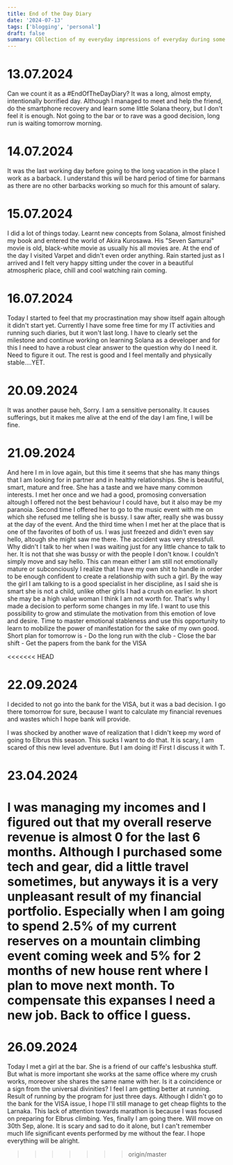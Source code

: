 ```yaml
---
title: End of the Day Diary
date: '2024-07-13'
tags: ['blogging', 'personal']
draft: false
summary: COllection of my everyday impressions of everyday during some period of time
---
```


# 13.07.2024
Can we count it as a #EndOfTheDayDiary?
It was a long, almost empty, intentionally borrified day. 
Although I managed to meet and help the friend, do the smartphone 
recovery and learn some little Solana theory, but I don't feel it is enough. 
Not going to the bar or to rave was a good decision, long run is 
waiting tomorrow morning.

# 14.07.2024
It was the last working day before going to the long vacation in
the place I work as a barback. I understand this will be hard period of
time for barmans as there are no other barbacks working so much for this amount 
of salary. 

# 15.07.2024
I did a lot of things today. Learnt new concepts from Solana, almost 
finished my book and entered the world of Akira Kurosawa. His 
"Seven Samurai" movie is old, black-white movie as usually his all 
movies are. At the end of the day I visited Varpet and didn't even order
anything. Rain started just as I arrived and I felt very happy sitting
under the cover in a beautiful atmospheric place, chill and cool
watching rain coming.

# 16.07.2024
Today I started to feel that my procrastination may show itself again altough
it didn't start yet. Currently I have some free time for my IT activities and
running such diaries, but it won't last long. I have to clearly set the milestone
and continue working on learning Solana as a developer and for this I need to
have a robust clear answer to the question why do I need it. Need to figure it out.
The rest is good and I feel mentally and physically stable....YET.

# 20.09.2024
It was another pause heh, Sorry. I am a sensitive personality. It causes sufferings, but it makes me alive at the end of the day
I am fine, I will be fine.

# 21.09.2024
And here I m in love again, but this time it seems that she has many things
that I am looking for in partner and in healthy relationships. She is beautiful, smart, mature and free.
She has a taste and we have many common interests. I met her once and we had a good, promosing conversation
altough I offered not the best behaviour I could have, but it also may be my paranoia.
Second time I offered her to go to the music event with me on which she refused me telling she is bussy. I
saw after, really she was bussy at the day of the event. And the third time when I met her at the place that is
one of the favorites of both of us. I was just freezed and didn't even say hello, altough she might saw me there.
The accident was very stressfull. Why didn't I talk to her when I was waiting just for any little chance to talk to her.
It is not that she was bussy or with the people I don't know. I couldn't simply move and say hello.
This can mean either I am still not emotionally mature or subconciously I realize that I have my own shit
to handle in order to be enough confident to create a relationship with such a girl. By the way the girl I am talking to
is a good specialist in her discipline, as I said she is smart she is not a child, unlike other girls I had a crush on earlier. 
In short she may be a high value woman I think I am not worth for. That's why I made a decision to
perform some changes in my life. I want to use this possibility to grow and stimulate the motivation from this emotion of love
and desire. Time to master emotional stableness and use this opportunity to learn to mobilize the power of manifestation for the sake
of my own good. Short plan for tomorrow is
    -   Do the long run with the club
    -   Close the bar shift
    -   Get the papers from the bank for the VISA

<<<<<<< HEAD
# 22.09.2024
I decided to not go into the bank for the VISA, but it was a bad decision.
I go there tomorrow for sure, because I want to calculate my financial revenues and
wastes which I hope bank will provide.

I was shocked by another wave of realization that I didn't keep my word of going to Elbrus
this season. This sucks I want to do that. It is scary, I am scared of this new level adventure.
But I am doing it! First I discuss it with T.

# 23.04.2024
I was managing my incomes and I figured out that my overall reserve
revenue is almost 0 for the last 6 months. Although I purchased some
tech and gear, did a little travel sometimes, but anyways it is a very
unpleasant result of my financial portfolio. Especially when I am going
to spend 2.5% of my current reserves on a mountain climbing event coming week
and 5% for 2 months of new house rent where I plan to move next month.
To compensate this expanses I need a new job. Back to office I guess.
=======

# 26.09.2024
Today I met a girl at the bar. She is a friend of our caffe's lesbushka stuff. But what is more important she works at the same office where my crush works, moreover she shares the same name with her. Is it a coincidence or a sign from the universal divinities?
I feel I am getting better at running. Result of running by the program for just three days. Although I didn't go to the bank for the VISA issue, I hope I'll still manage to get cheap flights to the Larnaka. This lack of attention towards marathon is because I was focused on preparing for Elbrus climbing. Yes, finally I am going there. Will move on 30th Sep, alone. It is scary and sad to do it alone, but I can't remember much life significant events performed by me without the fear. I hope everything will be alright.
   
>>>>>>> origin/master

